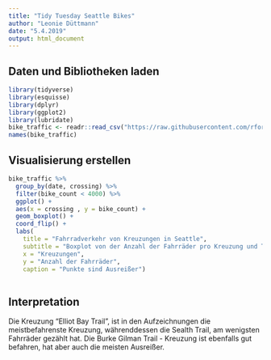 ```yaml
---
title: "Tidy Tuesday Seattle Bikes"
author: "Leonie Düttmann"
date: "5.4.2019"
output: html_document
---
```


## Daten und Bibliotheken laden
```r
library(tidyverse)
library(esquisse)
library(dplyr)
library(ggplot2)
library(lubridate)
bike_traffic <- readr::read_csv("https://raw.githubusercontent.com/rfordatascience/tidytuesday/master/data/2019/2019-04-02/bike_traffic.csv")
names(bike_traffic)
```


## Visualisierung erstellen
```r
bike_traffic %>% 
  group_by(date, crossing) %>% 
  filter(bike_count < 4000) %>% 
  ggplot() +
  aes(x = crossing , y = bike_count) +
  geom_boxplot() +
  coord_flip() +
  labs(
    title = "Fahrradverkehr von Kreuzungen in Seattle",
    subtitle = "Boxplot von der Anzahl der Fahrräder pro Kreuzung und Tag",
    x = "Kreuzungen",
    y = "Anzahl der Fahrräder",
    caption = "Punkte sind Ausreißer")
 
```


## Interpretation
Die Kreuzung "Elliot Bay Trail", ist in den Aufzeichnungen die meistbefahrenste Kreuzung, währenddessen die Sealth Trail, am wenigsten Fahrräder gezählt hat. Die Burke Gilman Trail - Kreuzung ist ebenfalls gut befahren, hat aber auch die meisten Ausreißer. 